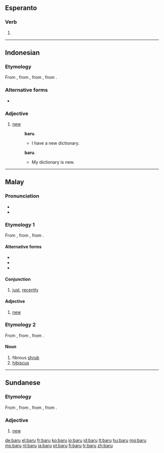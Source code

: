 ==Esperanto==

===Verb===
{{head|eo}}

# {{eo-form of|bar|u}}

----

==Indonesian==

===Etymology===
From {{etyl|ms|id}} {{term|baru|lang=ms}}, from {{proto|Malayic|baharu|lang=id}}, from {{proto|Malayo-Polynesian|(ma-)baqəʀu|lang=id}}, from {{proto|Austronesian|(ma-)baqəʀuh|lang=id}}.

===Alternative forms===
* {{l|id|baharu}}

===Adjective===
{{head|id|adjective}}

# [[new]] {{qualifier|recently made or created}}
#: {{l|id|saya|Saya}} {{l|id|punya}} {{l|id|kamus}} '''baru'''.
#:* I have a new dictionary.
#: {{l|id|kamus|Kamus}} {{l|id|saya}} {{l|id|adalah}} '''baru'''.
#:* My dictionary is new.

----

==Malay==

===Pronunciation===
* {{IPA|/baru/|lang=ms}}
* {{rhymes|aru|ru|u|lang=ms}}

===Etymology 1===
From {{proto|Malayic|baharu|lang=ms}}, from {{proto|Malayo-Polynesian|(ma-)baqəʀu|lang=ms}}, from {{proto|Austronesian|(ma-)baqəʀuh|lang=ms}}.

====Alternative forms====
* {{l|ms|baharu}}
* {{l|ms|bahru}}
* {{l|ms|bharu}}

====Conjunction====
{{head|ms|conjunction}}

# [[just]], [[recently]]

====Adjective====
{{head|ms|adjective}}

# [[new]] {{qualifier|recently made or created}}

===Etymology 2===
From {{proto|Malayic|baru|lang=ms}}, from {{proto|Malayo-Polynesian|baʀu|lang=ms}}, from {{proto|Austronesian|baʀu|lang=ms}}.

====Noun====
{{head|ms|noun}}

# fibrous [[shrub]]
# [[hibiscus]]

----

==Sundanese==

===Etymology===
From {{etyl|ms|su}} {{term|baharu|lang=ms}}, from {{proto|Malayic|baharu|lang=su}}, from {{proto|Malayo-Polynesian|(ma-)baqəʀu|lang=su}}, from {{proto|Austronesian|(ma-)baqəʀuh|lang=su}}.

===Adjective===
{{head|su|adjective}}

# [[new]] {{qualifier|recently made or created}}

[[de:baru]]
[[el:baru]]
[[fr:baru]]
[[ko:baru]]
[[io:baru]]
[[id:baru]]
[[lt:baru]]
[[hu:baru]]
[[mg:baru]]
[[ms:baru]]
[[nl:baru]]
[[ja:baru]]
[[pt:baru]]
[[fi:baru]]
[[tr:baru]]
[[zh:baru]]